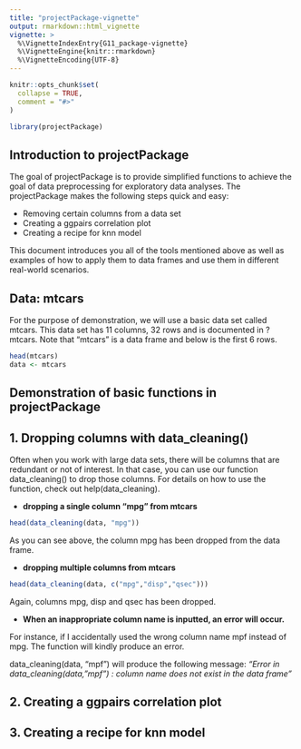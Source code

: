 ```yaml
---
title: "projectPackage-vignette"
output: rmarkdown::html_vignette
vignette: >
  %\VignetteIndexEntry{G11_package-vignette}
  %\VignetteEngine{knitr::rmarkdown}
  %\VignetteEncoding{UTF-8}
---
```


```r
knitr::opts_chunk$set(
  collapse = TRUE,
  comment = "#>"
)
```

```r
library(projectPackage)

```

## Introduction to projectPackage

The goal of projectPackage is to provide simplified functions to achieve the goal of data preprocessing for exploratory data analyses. The projectPackage makes the following steps quick and easy:

-   Removing certain columns from a data set
-   Creating a ggpairs correlation plot
-   Creating a recipe for knn model

This document introduces you all of the tools mentioned above as well as examples of how to apply them to data frames and use them in different real-world scenarios.

## Data: mtcars

For the purpose of demonstration, we will use a basic data set called mtcars. This data set has 11 columns, 32 rows and is documented in ?mtcars. Note that "mtcars" is a data frame and below is the first 6 rows.

```r
head(mtcars)
data <- mtcars
```

## Demonstration of basic functions in projectPackage

## 1. Dropping columns with data_cleaning()

Often when you work with large data sets, there will be columns that are redundant or not of interest. In that case, you can use our function data_cleaning() to drop those columns. For details on how to use the function, check out help(data_cleaning).

-   **dropping a single column "mpg" from mtcars**

```r
head(data_cleaning(data, "mpg"))
```

As you can see above, the column mpg has been dropped from the data frame.

-   **dropping multiple columns from mtcars**

```r
head(data_cleaning(data, c("mpg","disp","qsec")))
```

Again, columns mpg, disp and qsec has been dropped.

-   **When an inappropriate column name is inputted, an error will occur.**

For instance, if I accidentally used the wrong column name mpf instead of mpg. The function will kindly produce an error.

data_cleaning(data, "mpf") will produce the following message: *"Error in data_cleaning(data, "mpf") : column name does not exist in the data frame"*

## 2. Creating a ggpairs correlation plot

## 3. Creating a recipe for knn model
